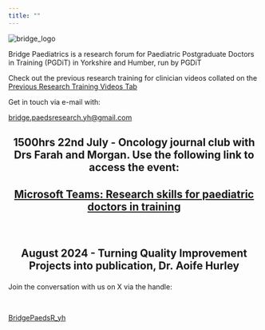 ---
title: ""
---

<div class="image-container">

  <img src="images/Bridge_logo_circle.png" alt="bridge_logo"/>

</div>

<p style="text-align: center;">

  Bridge Paediatrics is a research forum for Paediatric Postgraduate Doctors in Training (PGDiT) in Yorkshire and Humber, run by PGDiT

</p>

<p class="center-text">

  Check out the previous research training for clinician videos collated on the [Previous Research Training Videos Tab](https://bridgepaediatrics.github.io/quarto/previous_videos.html)

</p>

<p class="center-text">

  Get in touch via e-mail with:

</p>

<p class="center-text">

  [bridge.paedsresearch.yh\@gmail.com](mailto:bridge.paedsresearch.yh@gmail.com)

</p>

<h2 style="text-align: center;">

  1500hrs 22nd July - Oncology journal club with Drs Farah and Morgan. Use the following link to access the event:

</h2>

<h2 style="text-align: center;">

[Microsoft Teams: Research skills for paediatric doctors in training](https://teams.microsoft.com/l/meetup-join/19%3ameeting_ZGNhZTMyMmEtN2NmMS00NDNmLTlmMWQtYzhhNzc2Y2UwMzlm%40thread.v2/0?context=%7b%22Tid%22%3a%2237c354b2-85b0-47f5-b222-07b48d774ee3%22%2c%22Oid%22%3a%22d683b6ea-f3a9-4817-916d-9871d81d8664%22%7d)

</h2>

<br />

<h2 style="text-align: center;">

August 2024 - Turning Quality Improvement Projects into publication, Dr. Aoife Hurley

</h2>


<p class="center-text">

Join the conversation with us on X via the handle:

</p>

<br />

<p class="center-text">

[BridgePaedsR_yh](https://twitter.com/BridgePaedsR_yh)

</p>

<br />

<br />

<!-- comments are hidden like this -->

```{=html}
<!-- ![Stats Advert](/bridgepaediatrics/docs/assets/Email_footer_Dawson_stats.PNG)

I struggle to centre images written like this:
## ![bridge_logo](images/bridge_logo.png){alt="bridge_logo"}
-->
```
<br />

`<a href="https://tinyurl.com/959md8pr"`{=html}![Stats Advert with Link](/bridgepaediatrics/docs/assets/Email_footer_Dawson_stats.PNG)</a>
